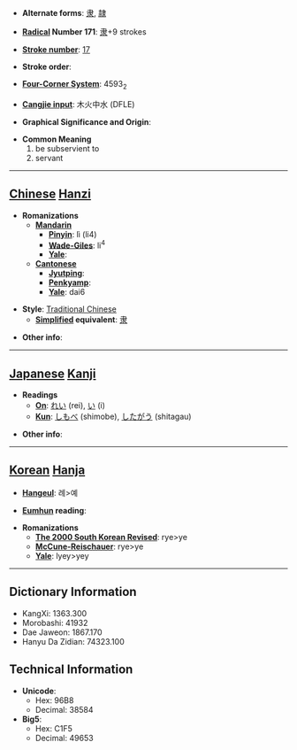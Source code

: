 * '''Alternate forms''': [[隶]], [[隷]]

* '''[[Wiktionary:Chinese radical index| Radical]] Number 171''': [[Wiktionary:Chinese radical index 隶|隶]]+9 strokes

* '''[[Wiktionary:Chinese total strokes index|Stroke number]]''': [[Wiktionary:Chinese total strokes index 17|17]]

* '''Stroke order''': 

* '''[[Wiktionary:Chinese four corner index|Four-Corner System]]''': 4593<sub>2</sub>

* '''[[Wiktionary:Chinese Cangjie index|Cangjie input]]''': 木火中水 (DFLE)

* '''Graphical Significance and Origin''': 

* '''Common Meaning'''
*#be subservient to
*# servant


----

== [[Chinese]] [[Hanzi]] ==

* '''Romanizations'''
** '''[[Mandarin]]'''
*** '''[[Pinyin]]''': lì (li4)
*** '''[[Wade-Giles]]''': li<sup>4</sup>
*** '''[[Yale]]''': 
** '''[[Cantonese]]'''
*** '''[[Jyutping]]''':
*** '''[[Penkyamp]]''': 
*** '''[[Yale]]''': dai6

* '''Style''': [[Traditional Chinese]] 
** '''[[Simplified Chinese|Simplified]] equivalent''': [[隶]]

* '''Other info''': 

----

== [[Japanese]] [[Kanji]] ==

* '''Readings'''
** '''[[On]]''': [[れい]] (rei), [[い]] (i)
** '''[[Kun]]''': [[しもべ]] (shimobe), [[したがう]] (shitagau)

* '''Other info''':  

----

== [[Korean]] [[Hanja]] ==

* '''[[Hangeul]]''': 례>예

* '''[[Eumhun]] reading''': 

* '''Romanizations'''
** '''[[The 2000 South Korean Revised Romanization|The 2000 South Korean Revised]]''': rye>ye
** '''[[McCune-Reischauer]]''': rye>ye
** '''[[Yale]]''': lyey>yey

----

== Dictionary Information ==

* KangXi: 1363.300
* Morobashi: 41932
* Dae Jaweon: 1867.170
* Hanyu Da Zidian: 74323.100

== Technical Information ==

* '''Unicode''':
** Hex: 96B8
** Decimal: 38584
* '''Big5''':
** Hex: C1F5
** Decimal: 49653